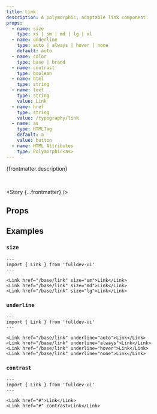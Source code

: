 ```yaml
---
title: Link
description: A polymorphic, adaptable link component.
props:
  - name: size
    type: xs | sm | md | lg | xl
  - name: underline
    type: auto | always | hover | none
    default: auto
  - name: color
    type: base | brand
  - name: contrast
    type: boolean
  - name: html
    type: string
  - name: text
    type: string
    value: Link
  - name: href
    type: string
    value: /typography/link
  - name: as
    type: HTMLTag
    default: a
    value: button
  - name: HTML Attributes
    type: Polymorphic<as>
---
```



{frontmatter.description}

<br />

<Story {...frontmatter} />

## Props

<PropsTable props={frontmatter.props} />

## Examples

### `size`

<SizeProp />

```astro live
---
import { Link } from 'fulldev-ui'
---

<Link href="/base/link" size="sm">Link</Link>
<Link href="/base/link" size="md">Link</Link>
<Link href="/base/link" size="lg">Link</Link>
```

### `underline`

```astro live
---
import { Link } from 'fulldev-ui'
---

<Link href="/base/link" underline="auto">Link</Link>
<Link href="/base/link" underline="always">Link</Link>
<Link href="/base/link" underline="hover">Link</Link>
<Link href="/base/link" underline="none">Link</Link>
```

### `contrast`

```astro live
---
import { Link } from 'fulldev-ui'
---

<Link href="#">Link</Link>
<Link href="#" contrast>Link</Link>
```
